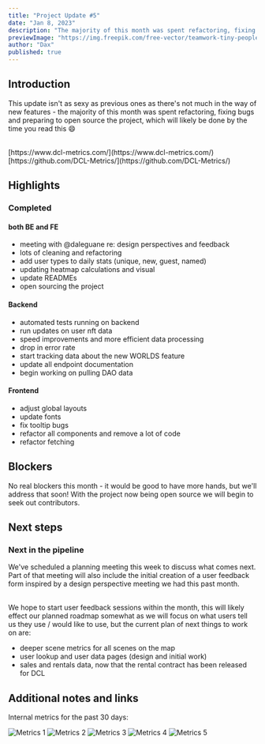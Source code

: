 ```yaml
---
title: "Project Update #5"
date: "Jan 8, 2023"
description: "The majority of this month was spent refactoring, fixing bugs and preparing to open source the project."
previewImage: "https://img.freepik.com/free-vector/teamwork-tiny-people-with-gears-cogwheels-team-partners-working-upgrade-repair-improving-skills-client-service-flat-vector-illustration-business-organization-cooperation-concept_74855-20950.jpg?w=1380&t=st=1678812612~exp=1678813212~hmac=73a4ab275870cb0de169035f69b2a80824e4dd5db3be72f8fc9ab5cddaf65309"
author: "Dax"
published: true
---
```


## Introduction

This update isn't as sexy as previous ones as there's not much in the way of new
features - the majority of this month was spent refactoring, fixing bugs and preparing
to open source the project, which will likely be done by the time you read this 😄

<br />
[https://www.dcl-metrics.com/](https://www.dcl-metrics.com/) [https://github.com/DCL-Metrics/](https://github.com/DCL-Metrics/)

## Highlights

### Completed

#### both BE and FE

- meeting with @daleguane re: design perspectives and feedback
- lots of cleaning and refactoring
- add user types to daily stats (unique, new, guest, named)
- updating heatmap calculations and visual
- update READMEs
- open sourcing the project

#### Backend

- automated tests running on backend
- run updates on user nft data
- speed improvements and more efficient data processing
- drop in error rate
- start tracking data about the new WORLDS feature
- update all endpoint documentation
- begin working on pulling DAO data

#### Frontend

- adjust global layouts
- update fonts
- fix tooltip bugs
- refactor all components and remove a lot of code
- refactor fetching

## Blockers

No real blockers this month - it would be good to have more hands, but we'll address
that soon! With the project now being open source we will begin to seek out contributors.

## Next steps

### Next in the pipeline

We've scheduled a planning meeting this week to discuss what comes next. Part of
that meeting will also include the initial creation of a user feedback form inspired
by a design perspective meeting we had this past month.

<br />
We hope to start user feedback sessions within the month, this will likely effect
our planned roadmap somewhat as we will focus on what users tell us they use / would
like to use, but the current plan of next things to work on are:

<br />

- deeper scene metrics for all scenes on the map
- user lookup and user data pages (design and initial work)
- sales and rentals data, now that the rental contract has been released for DCL

## Additional notes and links

Internal metrics for the past 30 days:

![Metrics 1](https://i.imgur.com/KPWaGlv.png)
![Metrics 2](https://i.imgur.com/dj5EVTW.png)
![Metrics 3](https://i.imgur.com/wxKqJrc.png)
![Metrics 4](https://i.imgur.com/ORY8DJH.png)
![Metrics 5](https://i.imgur.com/3aanKtQ.png)
